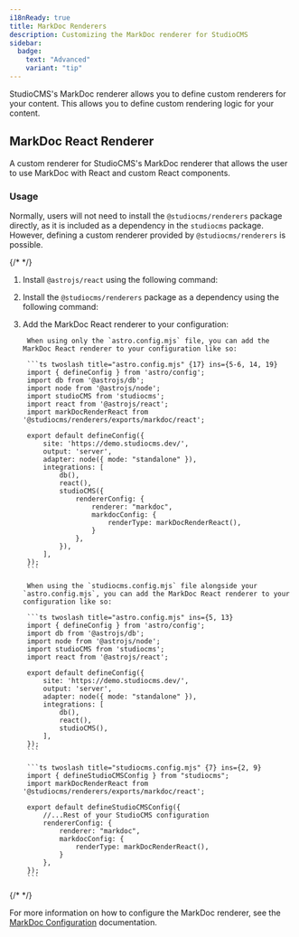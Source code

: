 ```yaml
---
i18nReady: true
title: MarkDoc Renderers
description: Customizing the MarkDoc renderer for StudioCMS
sidebar:
  badge:
    text: "Advanced"
    variant: "tip"
---
```



StudioCMS's MarkDoc renderer allows you to define custom renderers for your content. This allows you to define custom rendering logic for your content.

## MarkDoc React Renderer

A custom renderer for StudioCMS's MarkDoc renderer that allows the user to use MarkDoc with React and custom React components.

### Usage

Normally, users will not need to install the `@studiocms/renderers` package directly, as it is included as a dependency in the `studiocms` package. However, defining a custom renderer provided by `@studiocms/renderers` is possible.

{/* <Steps> */}

1. Install `@astrojs/react` using the following command:

   <PackageManagers pkg="@astrojs/react" />

2. Install the `@studiocms/renderers` package as a dependency using the following command:

   <PackageManagers pkg="@studiocms/renderers" />

3. Add the MarkDoc React renderer to your configuration:

    <Tabs syncKey="Config">
    <TabItem label="astro.config.mjs">

        When using only the `astro.config.mjs` file, you can add the MarkDoc React renderer to your configuration like so:

        ```ts twoslash title="astro.config.mjs" {17} ins={5-6, 14, 19}
        import { defineConfig } from 'astro/config';
        import db from '@astrojs/db';
        import node from '@astrojs/node';
        import studioCMS from 'studiocms';
        import react from '@astrojs/react'; 
        import markDocRenderReact from '@studiocms/renderers/exports/markdoc/react'; 

        export default defineConfig({
            site: 'https://demo.studiocms.dev/',
            output: 'server',
            adapter: node({ mode: "standalone" }),
            integrations: [
                db(),
                react(), 
                studioCMS({
                    rendererConfig: {
                        renderer: "markdoc",
                        markdocConfig: {
                            renderType: markDocRenderReact(),
                        }
                    },
                }),
            ],
        });
        ```
    </TabItem>
        
    <TabItem label="studiocms.config.mjs">

        When using the `studiocms.config.mjs` file alongside your `astro.config.mjs`, you can add the MarkDoc React renderer to your configuration like so:

        ```ts twoslash title="astro.config.mjs" ins={5, 13}
        import { defineConfig } from 'astro/config';
        import db from '@astrojs/db';
        import node from '@astrojs/node';
        import studioCMS from 'studiocms';
        import react from '@astrojs/react'; 

        export default defineConfig({
            site: 'https://demo.studiocms.dev/',
            output: 'server',
            adapter: node({ mode: "standalone" }),
            integrations: [
                db(),
                react(),
                studioCMS(),
            ],
        });
        ```

        ```ts twoslash title="studiocms.config.mjs" {7} ins={2, 9}
        import { defineStudioCMSConfig } from "studiocms";
        import markDocRenderReact from '@studiocms/renderers/exports/markdoc/react';

        export default defineStudioCMSConfig({
            //...Rest of your StudioCMS configuration
            rendererConfig: {
                renderer: "markdoc",
                markdocConfig: {
                    renderType: markDocRenderReact(),
                }
            },
        });
        ```
    </TabItem>
    </Tabs>
{/* </Steps> */}

<ReadMore>For more information on how to configure the MarkDoc renderer, see the [MarkDoc Configuration](/config-reference/renderer-config/markdoc-config/) documentation.</ReadMore>
